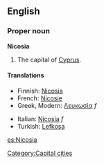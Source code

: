 {{wikipedia}}
==English==

===Proper noun===
'''Nicosia'''
# The capital of [[Cyprus]].

====Translations====
{{top}}
*Finnish: [[Nicosia#Finnish|Nicosia]]
*French: [[Nicosie]]
*Greek, Modern: [[Λευκωσία]] ''f''
{{mid}}
*Italian: [[Nicosia#Italian|Nicosia]] ''f''
*Turkish: [[Lefkoşa]]
{{bottom}}

[[Category:Capital cities]]

[[es:Nicosia]]
